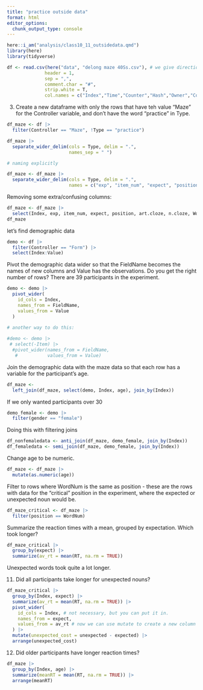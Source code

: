 ```yaml
---
title: "practice outside data"
format: html
editor_options: 
  chunk_output_type: console
---
```


```r
here::i_am("analysis/class10_11_outsidedata.qmd")
library(here) 
library(tidyverse)
```

```r
df <- read.csv(here("data", "delong maze 40Ss.csv"), # we give directions about how to find the file with the data. x
              header = 1, 
              sep = ",", 
              comment.char = "#", 
              strip.white = T,
              col.names = c("Index","Time","Counter","Hash","Owner","Controller","Item","Element","Type","Group","FieldName","Value","WordNum","Word","Alt","WordOn","CorrWord","RT","Sent","TotalTime","Question","Resp","Acc","RespRT"))
```

3. Create a new dataframe with only the rows that have teh value “Maze” for the Controller variable, and don’t have the word “practice” in Type.

```r
df_maze <- df |> 
  filter(Controller == "Maze", !Type == "practice")
```

```r
df_maze |> 
  separate_wider_delim(cols = Type, delim = ".",
                       names_sep = " ")

# naming explicitly

df_maze <- df_maze |> 
  separate_wider_delim(cols = Type, delim = ".", 
                       names = c("exp", "item_num", "expect", "position_name", "position", "cloze_name", "art.cloze", "n.cloze"))
```

Removing some extra/confusing columns: 

```r
df_maze <- df_maze |> 
  select(Index, exp, item_num, expect, position, art.cloze, n.cloze, WordNum, Word, Alt, WordOn, CorrWord, RT, Sent)
df_maze
```

let's find demographic data 

```r
demo <- df |> 
  filter(Controller == "Form") |> 
  select(Index:Value) 

```

Pivot the demographic data wider so that the FieldName becomes the names of new columns and Value has the observations. Do you get the right number of rows? There are 39 participants in the experiment.

```r
demo <- demo |> 
  pivot_wider(
    id_cols = Index, 
    names_from = FieldName, 
    values_from = Value
  )

# another way to do this: 
  
#demo <- demo |> 
 # select(-Item) |> 
  #pivot_wider(names_from = FieldName, 
   #           values_from = Value)
```

Join the demographic data with the maze data so that each row has a variable for the participant’s age.

```r
df_maze <-
  left_join(df_maze, select(demo, Index, age), join_by(Index))
```

If we only wanted participants over 30 

```r
demo_female <- demo |> 
  filter(gender == "female")
```

Doing this with filtering joins

```r
df_nonfemaledata <- anti_join(df_maze, demo_female, join_by(Index))
df_femaledata <- semi_join(df_maze, demo_female, join_by(Index))
```

Change age to be numeric.

```r
df_maze <- df_maze |> 
  mutate(as.numeric(age))
```

Filter to rows where WordNum is the same as position - these are the rows with data for the “critical” position in the experiment, where the expected or unexpected noun would be.

```r
df_maze_critical <- df_maze |> 
  filter(position == WordNum)
```

Summarize the reaction times with a mean, grouped by expectation. Which took longer?

```r
df_maze_critical |> 
  group_by(expect) |> 
  summarize(av_rt = mean(RT, na.rm = TRUE))
```

Unexpected words took quite a lot longer. 

11. Did all participants take longer for unexpected nouns?

```r
df_maze_critical |> 
  group_by(Index, expect) |> 
  summarize(av_rt = mean(RT, na.rm = TRUE)) |> 
  pivot_wider(
    id_cols = Index, # not necessary, but you can put it in. 
    names_from = expect,
    values_from = av_rt # now we can use mutate to create a new column since we have the wider format. 
  ) |> 
  mutate(unexpected_cost = unexpected - expected) |> 
  arrange(unexpected_cost)
```

12. Did older participants have longer reaction times?

```r
df_maze |> 
  group_by(Index, age) |> 
  summarize(meanRT = mean(RT, na.rm = TRUE)) |>
  arrange(meanRT)
```



